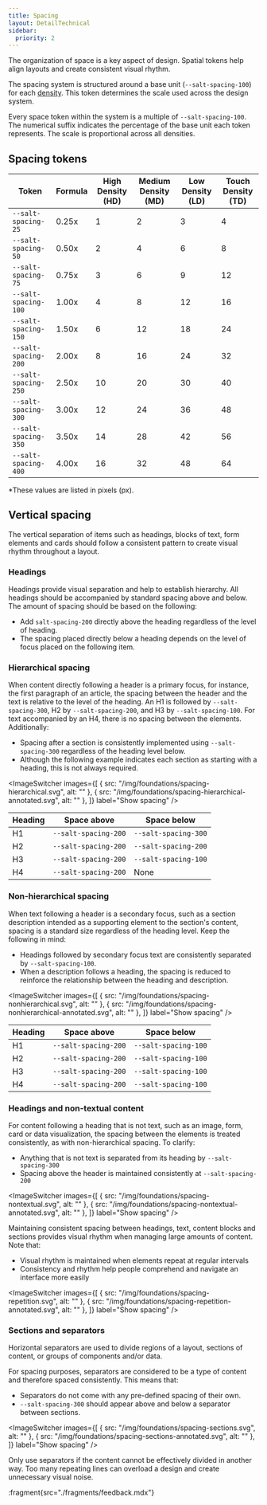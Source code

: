```yaml
---
title: Spacing
layout: DetailTechnical
sidebar:
  priority: 2
---
```


The organization of space is a key aspect of design. Spatial tokens help align layouts and create consistent visual rhythm.

The spacing system is structured around a base unit (`--salt-spacing-100`) for each [density](./density). This token determines the scale used across the design system.

Every space token within the system is a multiple of `--salt-spacing-100`. The numerical suffix indicates the percentage of the base unit each token represents. The scale is proportional across all densities.

## Spacing tokens

| Token                | Formula | High Density (HD) | Medium Density (MD) | Low Density (LD) | Touch Density (TD) |
| -------------------- | ------- | ----------------- | ------------------- | ---------------- | ------------------ |
| `--salt-spacing-25`  | 0.25x   | 1                 | 2                   | 3                | 4                  |
| `--salt-spacing-50`  | 0.50x   | 2                 | 4                   | 6                | 8                  |
| `--salt-spacing-75`  | 0.75x   | 3                 | 6                   | 9                | 12                 |
| `--salt-spacing-100` | 1.00x   | 4                 | 8                   | 12               | 16                 |
| `--salt-spacing-150` | 1.50x   | 6                 | 12                  | 18               | 24                 |
| `--salt-spacing-200` | 2.00x   | 8                 | 16                  | 24               | 32                 |
| `--salt-spacing-250` | 2.50x   | 10                | 20                  | 30               | 40                 |
| `--salt-spacing-300` | 3.00x   | 12                | 24                  | 36               | 48                 |
| `--salt-spacing-350` | 3.50x   | 14                | 28                  | 42               | 56                 |
| `--salt-spacing-400` | 4.00x   | 16                | 32                  | 48               | 64                 |

*These values are listed in pixels (px). 

## Vertical spacing

The vertical separation of items such as headings, blocks of text, form elements and cards should follow a consistent pattern to create visual rhythm throughout a layout.

### Headings

Headings provide visual separation and help to establish hierarchy. All headings should be accompanied by standard spacing above and below. The amount of spacing should be based on the following:

- Add `salt-spacing-200` directly above the heading regardless of the level of heading.
- The spacing placed directly below a heading depends on the level of focus placed on the following item.

### Hierarchical spacing

When content directly following a header is a primary focus, for instance, the first paragraph of an article, the spacing between the header and the text is relative to the level of the heading. An H1 is followed by `--salt-spacing-300`, H2 by `--salt-spacing-200`, and H3 by `--salt-spacing-100`. For text accompanied by an H4, there is no spacing between the elements. Additionally:

- Spacing after a section is consistently implemented using `--salt-spacing-300` regardless of the heading level below.
- Although the following example indicates each section as starting with a heading, this is not always required.

<ImageSwitcher
  images={[
    { src: "/img/foundations/spacing-hierarchical.svg", alt: "" },
    { src: "/img/foundations/spacing-hierarchical-annotated.svg", alt: "" },
  ]}
  label="Show spacing"
/>

| Heading | Space above          | Space below          |
| ------- | -------------------- | -------------------- |
| H1      | `--salt-spacing-200` | `--salt-spacing-300` |
| H2      | `--salt-spacing-200` | `--salt-spacing-200` |
| H3      | `--salt-spacing-200` | `--salt-spacing-100` |
| H4      | `--salt-spacing-200` | None                 |

### Non-hierarchical spacing

When text following a header is a secondary focus, such as a section description intended as a supporting element to the section's content, spacing is a standard size regardless of the heading level. Keep the following in mind:

- Headings followed by secondary focus text are consistently separated by `--salt-spacing-100`.
- When a description follows a heading, the spacing is reduced to reinforce the relationship between the heading and description.

<ImageSwitcher
  images={[
    { src: "/img/foundations/spacing-nonhierarchical.svg", alt: "" },
    { src: "/img/foundations/spacing-nonhierarchical-annotated.svg", alt: "" },
  ]}
  label="Show spacing"
/>

| Heading | Space above          | Space below          |
| ------- | -------------------- | -------------------- |
| H1      | `--salt-spacing-200` | `--salt-spacing-100` |
| H2      | `--salt-spacing-200` | `--salt-spacing-100` |
| H3      | `--salt-spacing-200` | `--salt-spacing-100` |
| H4      | `--salt-spacing-200` | `--salt-spacing-100` |

### Headings and non-textual content

For content following a heading that is not text, such as an image, form, card or data visualization, the spacing between the elements is treated consistently, as with non-hierarchical spacing. To clarify:

- Anything that is not text is separated from its heading by `--salt-spacing-300`
- Spacing above the header is maintained consistently at `--salt-spacing-200`

<ImageSwitcher
  images={[
    { src: "/img/foundations/spacing-nontextual.svg", alt: "" },
    { src: "/img/foundations/spacing-nontextual-annotated.svg", alt: "" },
  ]}
  label="Show spacing"
/>

Maintaining consistent spacing between headings, text, content blocks and sections provides visual rhythm when managing large amounts of content. Note that:

- Visual rhythm is maintained when elements repeat at regular intervals
- Consistency and rhythm help people comprehend and navigate an interface more easily

<ImageSwitcher
  images={[
    { src: "/img/foundations/spacing-repetition.svg", alt: "" },
    { src: "/img/foundations/spacing-repetition-annotated.svg", alt: "" },
  ]}
  label="Show spacing"
/>

### Sections and separators

Horizontal separators are used to divide regions of a layout, sections of content, or groups of components and/or data.

For spacing purposes, separators are considered to be a type of content and therefore spaced consistently. This means that:

- Separators do not come with any pre-defined spacing of their own.
- `--salt-spacing-300` should appear above and below a separator between sections.

<ImageSwitcher
  images={[
    { src: "/img/foundations/spacing-sections.svg", alt: "" },
    { src: "/img/foundations/spacing-sections-annotated.svg", alt: "" },
  ]}
  label="Show spacing"
/>

Only use separators if the content cannot be effectively divided in another way. Too many repeating lines can overload a design and create unnecessary visual noise.


:fragment{src="./fragments/feedback.mdx"}
